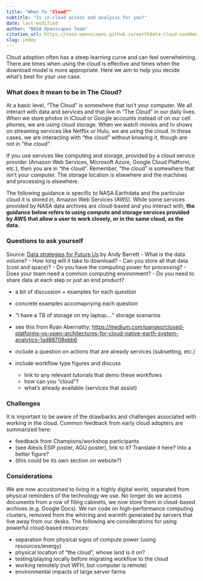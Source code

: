 ```yaml
---
title: "When To "Cloud""
subtitle: "Is in-cloud access and analysis for you?" 
date: last-modified
author: "NASA Openscapes Team"
citation_url: https://nasa-openscapes.github.io/earthdata-cloud-cookbook/when-to-cloud.html
slug: index
---
```



Cloud adoption often has a steep learning curve and can feel overwhelming. There are times when using the cloud is effective and times when the download model is more appropriate. Here we aim to help you decide what's best for your use case.

### What does it mean to be in The Cloud?

At a basic level, "The Cloud" is somewhere that isn't your computer. We all interact with data and services and that live in "The Cloud" in our daily lives. When we store photos in iCloud or Google accounts instead of on our cell phones, we are using cloud storage. When we watch movies and tv shows on streaming services like Netflix or Hulu, we are using the cloud. In these cases, we are interacting with "the cloud" without knowing it, though are not in "the cloud".

If you use services like computing and storage, provided by a cloud service provider (Amazon Web Services, Microsoft Azure, Google Cloud Platform, etc.), then you are in "the cloud". Remember, "the cloud" is somewhere that isn't your computer. The storage location is elsewhere and the machines and processing is elsewhere. 

The following guidance is specific to NASA Earthdata and the particular cloud it is stored in, Amazon Web Services (AWS). While some services provided by NASA data archives are cloud-based and you interact with, **the guidance below refers to using compute and storage services provided by AWS that allow a user to work closely, or in the same cloud, as the data.**

### Questions to ask yourself
Source: [Data strategies for Future Us](https://nsidc.github.io/data_strategies_for_future_us/data_strategies_slides#/when-to-cloud) by Andy Barrett
- What is the data volume?
- How long will it take to download?
- Can you store all that data (cost and space)?
- Do you have the computing power for processing?
- Does your team need a common computing environment?
- Do you need to share data at each step or just an end product?
 
 
 - a bit of discussion + examples for each question
  - concrete examples accomapnying each question
  - "I have a TB of storage on my laptop...." storage scenarios
  - see this from Ryan Abernathy: <https://medium.com/pangeo/closed-platforms-vs-open-architectures-for-cloud-native-earth-system-analytics-1ad88708ebb6>
  - include a question on actions that are already services (subsetting, etc.)


- include workflow type figures and discuss
  - link to any relevant tutorials that demo these workflows
  - how can you "cloud"?
  - what's already available (services that assist)

### Challenges
It is important to be aware of the drawbacks and challenges associated with working in the cloud. Common feedback from early cloud adopters are summarized here:

- feedback from Champions/workshop participants
- (see Alexis ESIP poster, AGU poster), link to it? Translate it here? Into a better figure?
- (this could be its own section on website?)

### Considerations
We are now accustomed to living in a highly digital world, separated from physical reminders of the technology we use. No longer do we access documents from a row of filing cabinets, we now store them in cloud-based archives (e.g. Google Docs). We run code on high-performance computing clusters, removed from the whirring and warmth generated by servers that live away from our desks. The following are considerations for using powerful cloud-based resources:

- separation from physical signs of compute power (using resources/energy)
- physical location of "the cloud", whose land is it on?
- testing/playing locally before migrating workflow to the cloud
- working remotely (not WFH, but computer is remote)
- environmental impacts of large server farms 